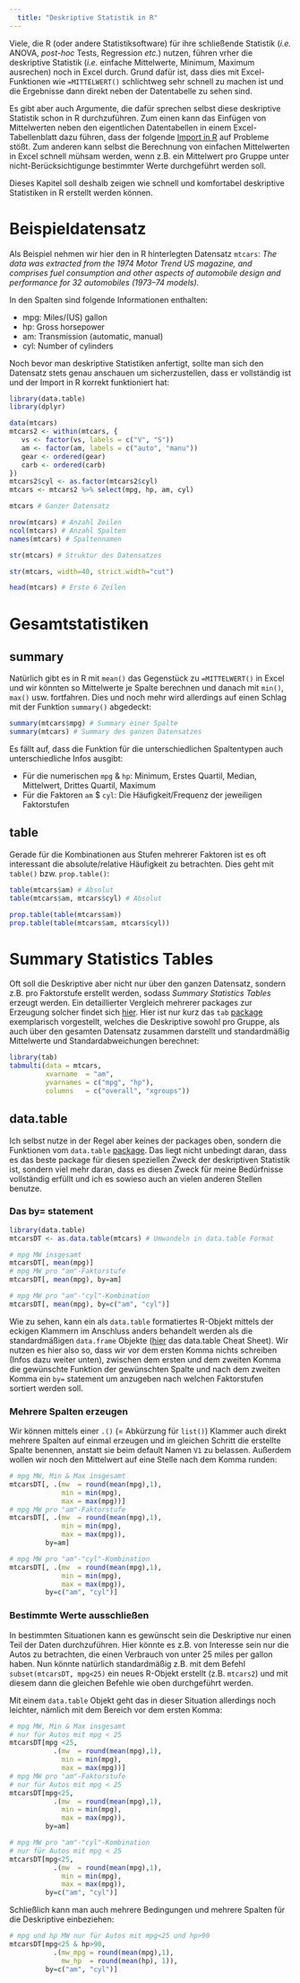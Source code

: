 ```yaml
---
  title: "Deskriptive Statistik in R"
---
```

  
Viele, die R (oder andere Statistiksoftware) für ihre schließende Statistik (*i.e.* ANOVA, *post-hoc* Tests, Regression *etc.*) nutzen, führen vrher die deskriptive Statistik (*i.e.* einfache Mittelwerte, Minimum, Maximum ausrechen) noch in Excel durch. Grund dafür ist, dass dies mit Excel-Funktionen wie `=MITTELWERT()` schlichtweg sehr schnell zu machen ist und die Ergebnisse dann direkt neben der Datentabelle zu sehen sind.

Es gibt aber auch Argumente, die dafür sprechen selbst diese deskriptive Statistik schon in R durchzuführen. Zum einen kann das Einfügen von Mittelwerten neben den eigentlichen Datentabellen in einem Excel-Tabellenblatt dazu führen, dass der folgende [Import in R](DatR_importexport.html) auf Probleme stößt. Zum anderen kann selbst die Berechnung von einfachen Mittelwerten in Excel schnell mühsam werden, wenn z.B. ein Mittelwert pro Gruppe unter nicht-Berücksichtigunge bestimmter Werte durchgeführt werden soll.

Dieses Kapitel soll deshalb zeigen wie schnell und komfortabel deskriptive Statistiken in R erstellt werden können.

# Beispieldatensatz
Als Beispiel nehmen wir hier den in R hinterlegten Datensatz `mtcars`: *The data was extracted from the 1974 Motor Trend US magazine, and comprises fuel consumption and other aspects of automobile design and performance for 32 automobiles (1973–74 models).*

In den Spalten sind folgende Informationen enthalten:

+ mpg:	Miles/(US) gallon
+ hp:	Gross horsepower
+ am:	Transmission (automatic, manual)
+ cyl: Number of cylinders

Noch bevor man deskriptive Statistiken anfertigt, sollte man sich den Datensatz stets genau anschauen um sicherzustellen, dass er vollständig ist und der Import in R korrekt funktioniert hat:

```r
library(data.table)
library(dplyr)

data(mtcars)
mtcars2 <- within(mtcars, {
   vs <- factor(vs, labels = c("V", "S"))
   am <- factor(am, labels = c("auto", "manu"))
   gear <- ordered(gear)
   carb <- ordered(carb)
})
mtcars2$cyl <- as.factor(mtcars2$cyl)
mtcars <- mtcars2 %>% select(mpg, hp, am, cyl)
```

<div class = "row"> <div class = "col-md-6">
```r
mtcars # Ganzer Datensatz
```
</div> <div class = "col-md-6">
```r
nrow(mtcars) # Anzahl Zeilen
ncol(mtcars) # Anzahl Spalten
names(mtcars) # Spaltennamen
```
```r
str(mtcars) # Struktur des Datensatzes
```
```r
str(mtcars, width=40, strict.width="cut")
```
```r
head(mtcars) # Erste 6 Zeilen
```
</div> </div>

# Gesamtstatistiken
## summary
Natürlich gibt es in R mit `mean()` das Gegenstück zu `=MITTELWERT()` in Excel und wir könnten so Mittelwerte je Spalte berechnen und danach mit `min()`, `max()` usw. fortfahren. Dies und noch mehr wird allerdings auf einen Schlag mit der Funktion `summary()` abgedeckt:

```r
summary(mtcars$mpg) # Summary einer Spalte
summary(mtcars) # Summary des ganzen Datensatzes
```

Es fällt auf, dass die Funktion für die unterschiedlichen Spaltentypen auch unterschiedliche Infos ausgibt: 

+ Für die numerischen `mpg` & `hp`: Minimum, Erstes Quartil, Median, Mittelwert, Drittes Quartil, Maximum
+ Für die Faktoren `am` $ `cyl`: Die Häufigkeit/Frequenz der jeweiligen Faktorstufen

## table
Gerade für die Kombinationen aus Stufen mehrerer Faktoren ist es oft interessant die absolute/relative Häufigkeit zu betrachten. Dies geht mit `table()` bzw. `prop.table()`:

<div class = "row"> <div class = "col-md-6">
```r
table(mtcars$am) # Absolut
table(mtcars$am, mtcars$cyl) # Absolut
```
</div> <div class = "col-md-6">
```r
prop.table(table(mtcars$am))
prop.table(table(mtcars$am, mtcars$cyl))
```
</div> </div>

# Summary Statistics Tables
Oft soll die Deskriptive aber nicht nur über den ganzen Datensatz, sondern z.B. pro Faktorstufe erstellt werden, sodass *Summary Statistics Tables* erzeugt werden. Ein detaillierter Vergleich mehrerer packages zur Erzeugung solcher findet sich [hier](https://thatdatatho.com/2018/08/20/easily-create-descriptive-summary-statistic-tables-r-studio/). 
Hier ist nur kurz das `tab` [package](https://cran.r-project.org/web/packages/tab/index.html) exemplarisch vorgestellt, welches die Deskriptive sowohl pro Gruppe, als auch über den gesamten Datensatz zusammen darstellt und standardmäßig Mittelwerte und Standardabweichungen berechnet:

```r
library(tab) 
tabmulti(data = mtcars,
         xvarname  = "am",
         yvarnames = c("mpg", "hp"),
         columns   = c("overall", "xgroups"))
```

## data.table
Ich selbst nutze in der Regel aber keines der packages oben, sondern die Funktionen vom `data.table` [package](https://cran.r-project.org/web/packages/data.table/vignettes/datatable-intro.html). Das liegt nicht unbedingt daran, dass es das beste package für diesen speziellen Zweck der deskriptiven Statistik ist, sondern viel mehr daran, dass es diesen Zweck für meine Bedürfnisse vollständig erfüllt und ich es sowieso auch an vielen anderen Stellen benutze.

### Das by= statement

```r
library(data.table)
mtcarsDT <- as.data.table(mtcars) # Umwandeln in data.table Format
```
<div class = "row"> <div class = "col-md-6">
```r
# mpg MW insgesamt
mtcarsDT[, mean(mpg)] 
# mpg MW pro "am"-Faktorstufe
mtcarsDT[, mean(mpg), by=am] 
```
</div> <div class = "col-md-6">
```r
# mpg MW pro "am"-"cyl"-Kombination
mtcarsDT[, mean(mpg), by=c("am", "cyl")] 
```
</div> </div>

Wie zu sehen, kann ein als `data.table` formatiertes R-Objekt mittels der eckigen Klammern im Anschluss anders behandelt werden als die standardmäßigen `data.frame` Objekte ([hier](https://s3.amazonaws.com/assets.datacamp.com/blog_assets/datatable_Cheat_Sheet_R.pdf) das data.table Cheat Sheet). Wir nutzen es hier also so, dass wir vor dem ersten Komma nichts schreiben (Infos dazu weiter unten), zwischen dem ersten und dem zweiten Komma die gewünschte Funktion der gewünschten Spalte und nach dem zweiten Komma ein `by=` statement um anzugeben nach welchen Faktorstufen sortiert werden soll.

### Mehrere Spalten erzeugen

Wir können mittels einer `.()` (= Abkürzung für `list()`) Klammer auch direkt mehrere Spalten auf einmal erzeugen und im gleichen Schritt die erstellte Spalte benennen, anstatt sie beim default Namen `V1` zu belassen. Außerdem wollen wir noch den Mittelwert auf eine Stelle nach dem Komma runden:

<div class = "row"> <div class = "col-md-6">
```r
# mpg MW, Min & Max insgesamt
mtcarsDT[, .(mw  = round(mean(mpg),1), 
             min = min(mpg),
             max = max(mpg))]
# mpg MW pro "am"-Faktorstufe
mtcarsDT[, .(mw  = round(mean(mpg),1), 
             min = min(mpg),
             max = max(mpg)), 
         by=am] 
```
</div> <div class = "col-md-6">
```r
# mpg MW pro "am"-"cyl"-Kombination
mtcarsDT[, .(mw  = round(mean(mpg),1), 
             min = min(mpg),
             max = max(mpg)), 
         by=c("am", "cyl")] 
```
</div> </div>

### Bestimmte Werte ausschließen
In bestimmten Situationen kann es gewünscht sein die Deskriptive nur einen Teil der Daten durchzuführen. Hier könnte es z.B. von Interesse sein nur die Autos zu betrachten, die einen Verbrauch von unter 25 miles per gallon haben. Nun könnte natürlich standardmäßig z.B. mit dem Befehl `subset(mtcarsDT, mpg<25)` ein neues R-Objekt erstellt (z.B. `mtcars2`) und mit diesem dann die gleichen Befehle wie oben durchgeführt werden.

Mit einem `data.table` Objekt geht das in dieser Situation allerdings noch leichter, nämlich mit dem Bereich vor dem ersten Komma:

<div class = "row"> <div class = "col-md-6">
```r
# mpg MW, Min & Max insgesamt
# nur für Autos mit mpg < 25
mtcarsDT[mpg <25, 
           .(mw  = round(mean(mpg),1), 
             min = min(mpg),
             max = max(mpg))]
# mpg MW pro "am"-Faktorstufe
# nur für Autos mit mpg < 25
mtcarsDT[mpg<25,
           .(mw  = round(mean(mpg),1), 
             min = min(mpg),
             max = max(mpg)), 
         by=am] 
```
</div> <div class = "col-md-6">
```r
# mpg MW pro "am"-"cyl"-Kombination
# nur für Autos mit mpg < 25
mtcarsDT[mpg<25,
           .(mw  = round(mean(mpg),1), 
             min = min(mpg),
             max = max(mpg)), 
         by=c("am", "cyl")] 
```
</div> </div>

Schließlich kann man auch mehrere Bedingungen und mehrere Spalten für die Deskriptive einbeziehen:

```r
# mpg und hp MW nur für Autos mit mpg<25 und hp>90
mtcarsDT[mpg<25 & hp>90,
           .(mw_mpg = round(mean(mpg),1), 
             mw_hp  = round(mean(hp), 1)), 
         by=c("am", "cyl")] 
```
